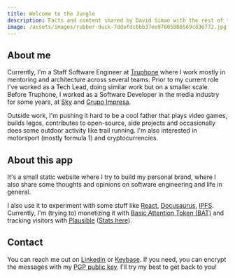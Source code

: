 ```yaml
---
title: Welcome to the Jungle
description: Facts and content shared by David Simao with the rest of the world
image: /assets/images/rubber-duck-7ddafdc6bb37ee97605888569c836772.jpg
---
```



<Avatar/>

## About me

Currently, I'm a Staff Software Engineer at [Truphone](https://truphone.com) where I work mostly in mentoring and architecture across several teams. Prior to my current role I've worked as a Tech Lead, doing similar work but on a smaller scale. Before Truphone, I worked as a Software Developer in the media industry for some years, at [Sky](https://www.sky.uk) and [Grupo Impresa](https://www.impresa.pt).

Outside work, I'm pushing it hard to be a cool father that plays video games, builds legos, contributes to open-source, side projects and occasionally does some outdoor activity like trail running. I'm also interested in motorsport (mostly formula 1) and cryptocurrencies.

## About this app

It's a small static website where I try to build my personal brand, where I also share some thoughts and opinions on software engineering and life in general.

I also use it to experiment with some stuff like [React](https://reactjs.org), [Docusaurus](https://docusaurus.io]), [IPFS](https://ipfs.io). Currently, I'm (trying to) monetizing it with [Basic Attention Token (BAT)](https://basicattentiontoken.org/) and tracking visitors with [Plausible](https://plausible.io/) ([Stats here](https://plausible.io/)).

## Contact

You can reach me out on [LinkedIn](https://www.linkedin.com/in/davidsimao/) or [Keybase](https://keybase.io/madoke). If you need, you can encrypt the messages with my [PGP public key](/pgp/pgp.public.txt). I'll try my best to get back to you!
